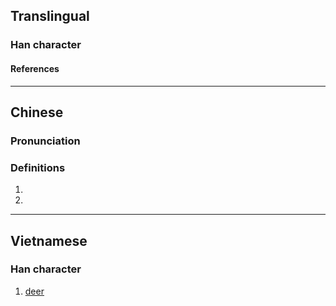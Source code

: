 {{character info/new}}
==Translingual==

===Han character===
{{Han char|rn=94|rad=犬|as=05|sn=8|four=47211|canj=KHSP|ids=⿰犭尼}}

====References====
{{Han ref|kx=0709.090|dkj=20342|dj=1121.190|hdz=21342.040|uh=72D4}}

----

==Chinese==
{{zh-forms|alt=𤝺}}

===Pronunciation===
{{zh-pron
|m=nǐ
|c=nei5
|mc=y
|oc=y
|cat=n
}}

===Definitions===
{{zh-hanzi}}

# {{zh-only|猗狔}}
# {{zh-alt-form|䝚}}

----

==Vietnamese==

===Han character===
{{vi-hantu|nai|chu=Nom|rs=犬05}}

# [[deer]]